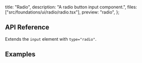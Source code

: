   title: "Radio",
  description: "A radio button input component.",
  files: ["src/foundations/ui/radio/radio.tsx"],
  preview: "radio",
};

## API Reference

Extends the `input` element with `type="radio"`.

## Examples

<Preview slug="radio" />
